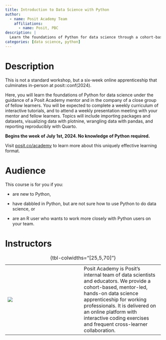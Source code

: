```yaml
---
title: Introduction to Data Science with Python
author:
  - name: Posit Academy Team
    affiliations:
      - name: Posit, PBC
description: |
  Learn the foundations of Python for data science through a cohort-based, mentor-led, hands-on apprenticeship for working professionals.
categories: [data science, python]
---
```


# Description

This is not a standard workshop, but a six-week online apprenticeship that culminates in-person at posit::conf(2024).

Here, you will learn the foundations of Python for data science under the guidance of a Posit Academy mentor and in the company of a close group of fellow learners. You will be expected to complete a weekly curriculum of interactive tutorials, and to attend a weekly presentation meeting with your mentor and fellow learners. Topics will include importing packages and datasets, visualizing data with plotnine, wrangling data with pandas, and reporting reproducibly with Quarto.

**Begins the week of July 1st, 2024. No knowledge of Python required.** 

Visit [posit.co/academy](https://posit.co/products/enterprise/academy/) to learn more about this uniquely effective learning format.

# Audience

This course is for you if you:

-   are new to Python,

-   have dabbled in Python, but are not sure how to use Python to do data science, or

-   are an R user who wants to work more closely with Python users on your team.

# Instructors

|                         |     |                                                                                                                                                                                                                                                                                                   |
|------------------|------------------|-------------------------------------|
| ![](images/academy.png) |     | Posit Academy is Posit's internal team of data scientists and educators. We provide a cohort-based, mentor-led, hands-on data science apprenticeship for working professionals. It is delivered on an online platform with interactive coding exercises and frequent cross-learner collaboration. |

: {tbl-colwidths="\[25,5,70\]"}
